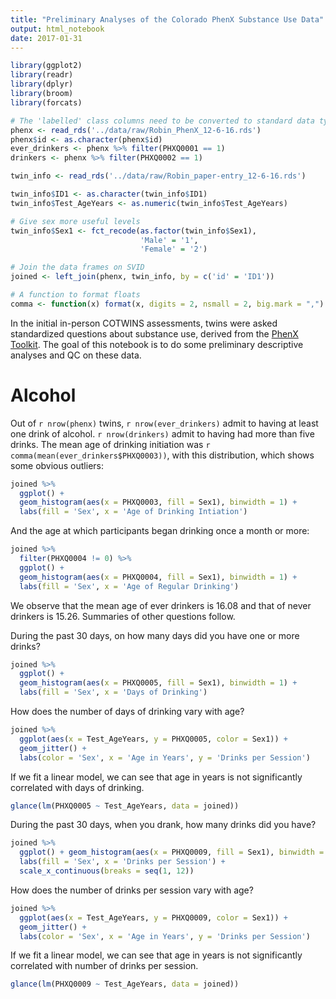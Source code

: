 ```yaml
---
title: "Preliminary Analyses of the Colorado PhenX Substance Use Data"
output: html_notebook
date: 2017-01-31
---
```


```r
library(ggplot2)
library(readr)
library(dplyr)
library(broom)
library(forcats)

# The 'labelled' class columns need to be converted to standard data types
phenx <- read_rds('../data/raw/Robin_PhenX_12-6-16.rds')
phenx$id <- as.character(phenx$id)
ever_drinkers <- phenx %>% filter(PHXQ0001 == 1)
drinkers <- phenx %>% filter(PHXQ0002 == 1)

twin_info <- read_rds('../data/raw/Robin_paper-entry_12-6-16.rds')

twin_info$ID1 <- as.character(twin_info$ID1)
twin_info$Test_AgeYears <- as.numeric(twin_info$Test_AgeYears)

# Give sex more useful levels
twin_info$Sex1 <- fct_recode(as.factor(twin_info$Sex1),
                             'Male' = '1',
                             'Female' = '2')

# Join the data frames on SVID
joined <- left_join(phenx, twin_info, by = c('id' = 'ID1'))

# A function to format floats
comma <- function(x) format(x, digits = 2, nsmall = 2, big.mark = ",")
```


In the initial in-person COTWINS assessments, twins were asked standardized questions about substance use, derived from the [PhenX Toolkit](https://www.phenxtoolkit.org/index.php?pageLink=browse.conceptualgroups&id=3354&breadcrumbs=3354). The goal of this notebook is to do some preliminary descriptive analyses and QC on these data.

# Alcohol

Out of `r nrow(phenx)` twins, `r nrow(ever_drinkers)` admit to having at least one drink of alcohol. `r nrow(drinkers)` admit to having had more than five drinks. The mean age of drinking initiation was `r comma(mean(ever_drinkers$PHXQ0003))`, with this distribution, which shows some obvious outliers:

```r
joined %>%
  ggplot() + 
  geom_histogram(aes(x = PHXQ0003, fill = Sex1), binwidth = 1) +
  labs(fill = 'Sex', x = 'Age of Drinking Intiation')
```

And the age at which participants began drinking once a month or more:

```r
joined %>%
  filter(PHXQ0004 != 0) %>%
  ggplot() + 
  geom_histogram(aes(x = PHXQ0004, fill = Sex1), binwidth = 1) +
  labs(fill = 'Sex', x = 'Age of Regular Drinking')
```
We observe that the mean age of ever drinkers is 16.08 and that of never drinkers is 15.26. Summaries of other questions follow.

During the past 30 days, on how many days did you have one or more drinks?

```r
joined %>%
  ggplot() + 
  geom_histogram(aes(x = PHXQ0005, fill = Sex1), binwidth = 1) + 
  labs(fill = 'Sex', x = 'Days of Drinking')
```

How does the number of days of drinking vary with age?

```r
joined %>%
  ggplot(aes(x = Test_AgeYears, y = PHXQ0005, color = Sex1)) + 
  geom_jitter() +
  labs(color = 'Sex', x = 'Age in Years', y = 'Drinks per Session')
```

If we fit a linear model, we can see that age in years is not significantly correlated with days of drinking.

```r
glance(lm(PHXQ0005 ~ Test_AgeYears, data = joined))
```


During the past 30 days, when you drank, how many drinks did you have?

```r
joined %>%
  ggplot() + geom_histogram(aes(x = PHXQ0009, fill = Sex1), binwidth = 1) +
  labs(fill = 'Sex', x = 'Drinks per Session') +
  scale_x_continuous(breaks = seq(1, 12))
```

How does the number of drinks per session vary with age?

```r
joined %>%
  ggplot(aes(x = Test_AgeYears, y = PHXQ0009, color = Sex1)) + 
  geom_jitter() +
  labs(color = 'Sex', x = 'Age in Years', y = 'Drinks per Session')
```

If we fit a linear model, we can see that age in years is not significantly correlated with number of drinks per session.

```r
glance(lm(PHXQ0009 ~ Test_AgeYears, data = joined))
```

